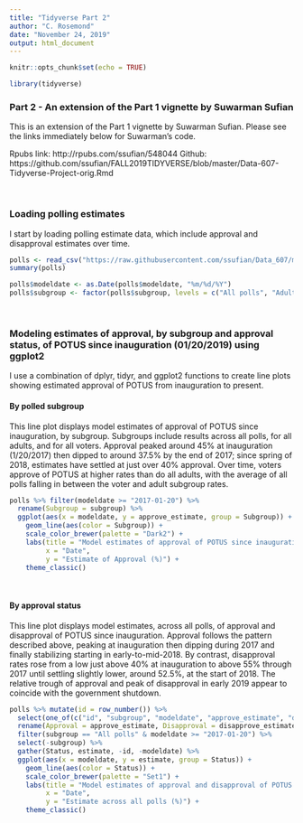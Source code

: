 ---
title: "Tidyverse Part 2"
author: "C. Rosemond"
date: "November 24, 2019"
output: html_document
---

```{r setup, include=FALSE}
knitr::opts_chunk$set(echo = TRUE)
```

```{r libraries, eval=TRUE}
library(tidyverse)
```


### Part 2 - An extension of the Part 1 vignette by Suwarman Sufian
This is an extension of the Part 1 vignette by Suwarman Sufian. Please see the links immediately below for Suwarman's code.

Rpubs link: http://rpubs.com/ssufian/548044
Github: https://github.com/ssufian/FALL2019TIDYVERSE/blob/master/Data-607-Tidyverse-Project-orig.Rmd

<br>

### Loading polling estimates
I start by loading polling estimate data, which include approval and disapproval estimates over time.

```{r load, eval=TRUE, message=FALSE}
polls <- read_csv("https://raw.githubusercontent.com/ssufian/Data_607/master/approval_topline.csv")
summary(polls)
```

```{r dates, eval=TRUE, warning=FALSE}
polls$modeldate <- as.Date(polls$modeldate, "%m/%d/%Y")
polls$subgroup <- factor(polls$subgroup, levels = c("All polls", "Adults", "Voters"))
```

<br>

### Modeling estimates of approval, by subgroup and approval status, of POTUS since inauguration (01/20/2019) using ggplot2
I use a combination of dplyr, tidyr, and ggplot2 functions to create line plots showing estimated approval of POTUS from inauguration to present.

#### By polled subgroup
This line plot displays model estimates of approval of POTUS since inauguration, by subgroup. Subgroups include results across all polls, for all adults, and for all voters. Approval peaked around 45% at inauguration (1/20/2017) then dipped to around 37.5% by the end of 2017; since spring of 2018, estimates have settled at just over 40% approval. Over time, voters approve of POTUS at higher rates than do all adults, with the average of all polls falling in between the voter and adult subgroup rates.  

```{r subgroup, eval=TRUE}
polls %>% filter(modeldate >= "2017-01-20") %>%
  rename(Subgroup = subgroup) %>%
  ggplot(aes(x = modeldate, y = approve_estimate, group = Subgroup)) +
    geom_line(aes(color = Subgroup)) +
    scale_color_brewer(palette = "Dark2") +
    labs(title = "Model estimates of approval of POTUS since inauguration, by subgroup",
         x = "Date",
         y = "Estimate of Approval (%)") +
    theme_classic()
```

<br>

#### By approval status
This line plot displays model estimates, across all polls, of approval and disapproval of POTUS since inauguration. Approval follows the pattern described above, peaking at inauguration then dipping during 2017 and finally stabilizing starting in early-to-mid-2018. By contrast, disapproval rates rose from a low just above 40% at inauguration to above 55% through 2017 until settling slightly lower, around 52.5%, at the start of 2018. The relative trough of approval and peak of disapproval in early 2019 appear to coincide with the government shutdown.

```{r lineplot, eval=TRUE}
polls %>% mutate(id = row_number()) %>%
  select(one_of(c("id", "subgroup", "modeldate", "approve_estimate", "disapprove_estimate"))) %>%
  rename(Approval = approve_estimate, Disapproval = disapprove_estimate) %>%
  filter(subgroup == "All polls" & modeldate >= "2017-01-20") %>%
  select(-subgroup) %>%
  gather(Status, estimate, -id, -modeldate) %>%
  ggplot(aes(x = modeldate, y = estimate, group = Status)) +
    geom_line(aes(color = Status)) +
    scale_color_brewer(palette = "Set1") +
    labs(title = "Model estimates of approval and disapproval of POTUS since inauguration",
         x = "Date",
         y = "Estimate across all polls (%)") +
    theme_classic()
```


